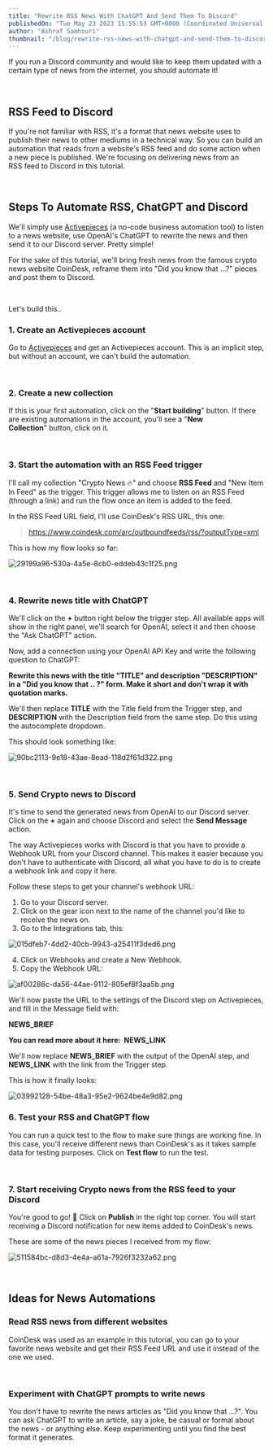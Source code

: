 ```yaml
---
title: "Rewrite RSS News With ChatGPT And Send Them To Discord"
publishedOn: "Tue May 23 2023 15:55:53 GMT+0000 (Coordinated Universal Time)"
author: "Ashraf Samhouri"
thumbnail: "/blog/rewrite-rss-news-with-chatgpt-and-send-them-to-discord/thumbnail.png"
---
```


If you run a Discord community and would like to keep them updated with a certain type of news from the internet, you should automate it!

‍

RSS Feed to Discord
-------------------

If you're not familiar with RSS, it's a format that news website uses to publish their news to other mediums in a technical way. So you can build an automation that reads from a website's RSS feed and do some action when a new piece is published. We're focusing on delivering news from an RSS feed to Discord in this tutorial.

‍

Steps To Automate RSS, ChatGPT and Discord
------------------------------------------

We'll simply use [Activepieces](https://cloud.activepieces.com/sign-up) (a no-code business automation tool) to listen to a news website, use OpenAI's ChatGPT to rewrite the news and then send it to our Discord server. Pretty simple!

For the sake of this tutorial, we'll bring fresh news from the famous crypto news website CoinDesk, reframe them into "Did you know that ...?" pieces and post them to Discord.

‍

Let's build this..

### 1\. Create an Activepieces account

Go to [Activepieces](https://cloud.activepieces.com/sign-up) and get an Activepieces account. This is an implicit step, but without an account, we can't build the automation.

‍

### 2\. Create a new collection

If this is your first automation, click on the "**Start building**" button. If there are existing automations in the account, you'll see a "**New Collection**" button, click on it.

‍

### 3\. Start the automation with an RSS Feed trigger

I'll call my collection "Crypto News 🔥" and choose **RSS Feed** and "New Item In Feed" as the trigger. This trigger allows me to listen on an RSS Feed (through a link) and run the flow once an item is added to the feed.

In the RSS Feed URL field, I'll use CoinDesk's RSS URL, this one:

> https://www.coindesk.com/arc/outboundfeeds/rss/?outputType=xml

This is how my flow looks so far:

![29199a96-530a-4a5e-8cb0-eddeb43c1f25.png](/blog/rewrite-rss-news-with-chatgpt-and-send-them-to-discord/images/29199a96-530a-4a5e-8cb0-eddeb43c1f25.png)

‍

### 4\. Rewrite news title with ChatGPT

We'll click on the **+** button right below the trigger step. All available apps will show in the right panel, we'll search for OpenAI, select it and then choose the "Ask ChatGPT" action.

Now, add a connection using your OpenAI API Key and write the following question to ChatGPT:

**Rewrite this news with the title "﻿TITLE" and description "DESCRIPTION﻿" in a "Did you know that .. ?" form. Make it short and don't wrap it with quotation marks.**

We'll then replace **TITLE** with the Title field from the Trigger step, and **DESCRIPTION** with the Description field from the same step. Do this using the autocomplete dropdown.

This should look something like:

![90bc2113-9e18-43ae-8ead-118d2f61d322.png](/blog/rewrite-rss-news-with-chatgpt-and-send-them-to-discord/images/90bc2113-9e18-43ae-8ead-118d2f61d322.png)

‍

### 5\. Send Crypto news to Discord

It's time to send the generated news from OpenAI to our Discord server. Click on the **+** again and choose Discord and select the **Send Message** action.

The way Activepieces works with Discord is that you have to provide a Webhook URL from your Discord channel. This makes it easier because you don't have to authenticate with Discord, all what you have to do is to create a webhook link and copy it here.

Follow these steps to get your channel's webhook URL:

1.  Go to your Discord server.
2.  Click on the gear icon next to the name of the channel you'd like to receive the news on.
3.  Go to the Integrations tab, this:

![015dfeb7-4dd2-40cb-9943-a25411f3ded6.png](/blog/rewrite-rss-news-with-chatgpt-and-send-them-to-discord/images/015dfeb7-4dd2-40cb-9943-a25411f3ded6.png)

4.  Click on Webhooks and create a New Webhook.
5.  Copy the Webhook URL:

![af00286c-da56-44ae-9112-805ef8f3aa5b.png](/blog/rewrite-rss-news-with-chatgpt-and-send-them-to-discord/images/af00286c-da56-44ae-9112-805ef8f3aa5b.png)

We'll now paste the URL to the settings of the Discord step on Activepieces, and fill in the Message field with:

**NEWS\_BRIEF**

**You can read more about it here: ﻿ NEWS\_LINK**

We'll now replace **NEWS\_BRIEF** with the output of the OpenAI step, and **NEWS\_LINK** with the link from the Trigger step.

This is how it finally looks:

![03992128-54be-48a3-95e2-9624be4e9d82.png](/blog/rewrite-rss-news-with-chatgpt-and-send-them-to-discord/images/03992128-54be-48a3-95e2-9624be4e9d82.png)

### 6\. Test your RSS and ChatGPT flow

You can run a quick test to the flow to make sure things are working fine. In this case, you'll receive different news than CoinDesk's as it takes sample data for testing purposes. Click on **Test flow** to run the test.

‍

### 7\. Start receiving Crypto news from the RSS feed to your Discord

You're good to go! 🎉 Click on **Publish** in the right top corner. You will start receiving a Discord notification for new items added to CoinDesk's news.

These are some of the news pieces I received from my flow:

![511584bc-d8d3-4e4a-a61a-7926f3232a62.png](/blog/rewrite-rss-news-with-chatgpt-and-send-them-to-discord/images/511584bc-d8d3-4e4a-a61a-7926f3232a62.png)

‍

Ideas for News Automations
--------------------------

### Read RSS news from different websites

CoinDesk was used as an example in this tutorial, you can go to your favorite news website and get their RSS Feed URL and use it instead of the one we used.

‍

### Experiment with ChatGPT prompts to write news

You don't have to rewrite the news articles as "Did you know that ...?". You can ask ChatGPT to write an article, say a joke, be casual or formal about the news - or anything else. Keep experimenting until you find the best format it generates.

‍

